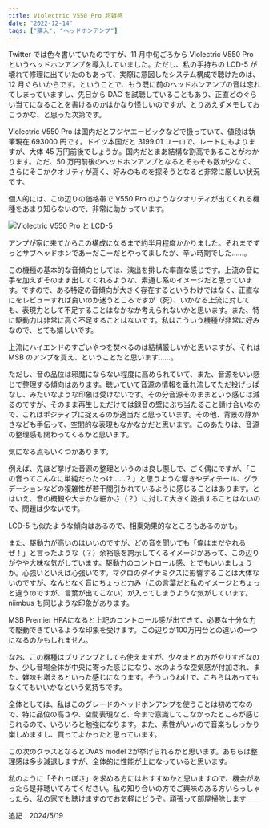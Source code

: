 ```yaml
---
title: Violectric V550 Pro 超雑感
date: "2022-12-14"
tags: ["購入", "ヘッドホンアンプ"]
---
```


Twitter では色々書いていたのですが、11 月中旬ごろから Violectric V550 Pro というヘッドホンアンプを導入していました。ただし、私の手持ちの LCD-5 が壊れて修理に出ていたのもあって、実際に意図したシステム構成で聴けたのは、12 月ぐらいからです。ということで、もう既に前のヘッドホンアンプの音は忘れてしまっていますし、先日から DAC を試聴していることもあり、正直どのぐらい当てになることを書けるのかはかなり怪しいのですが、とりあえずメモしておこうかな、と思った次第です。

Violectric V550 Pro は国内だとフジヤエービックなどで扱っていて、値段は執筆現在 693000 円です。ドイツ本国だと 3199.01 ユーロで、レートにもよりますが、大体 45 万円前後でしょうか。国内だとまあ結構な割高であることがわかります。ただ、50 万円前後のヘッドホンアンプとなるとそもそも数が少なく、さらにそこかクオリティが高く、好みのものを探そうとなると非常に厳しい状況です。

個人的には、この辺りの価格帯で V550 Pro のようなクオリティが出てくれる機種をあまり知らないので、非常に助かっています。

![Violectric V550 Pro と LCD-5](/images/posts/20221214_violectric_v550.jpg)

アンプが家に来てからこの構成になるまで約半月程度かかりました。それまでずっとサブヘッドホンであーだこーだとやってましたが、辛い時期でした……。

この機種の基本的な音傾向としては、演出を排した率直な感じです。上流の音に手を加えずそのまま出してくれるような、素通し系のイメージだと思っています。ですので、ある特定の音傾向が大きく存在するというわけではなく、正直なにをレビューすれば良いのか迷うところですが（死）、いかなる上流に対しても、表現力として不足することはなかなか考えられないかと思います。また、特に駆動力は非常に高く不足することはないです。私はこういう機種が非常に好みなので、とても嬉しいです。

上流にハイエンドのすごいやつを焚べるのは結構厳しいかと思いますが、それは MSB のアンプを買え、ということだと思います……。

ただし、音の品位は邪魔にならない程度に高められていて、また、音源をいい感じで整理する傾向はあります。聴いていて音源の情報を垂れ流してただ投げっぱなし、みたいなような印象は受けないです。その分音源そのままという感じは減るのですが、そのまま再生しただけでは録音の壁にぶち当たること請け合いなので、これはポジティブに捉えるのが適当だと思っています。その他、背景の静かさなども手伝って、空間的な表現もなかなかだと思います。このあたりは、音源の整理感も関わってくるかと思います。

気になる点もいくつかあります。

例えば、先ほど挙げた音源の整理というのは良し悪しで、ごく偶にですが、「この音ってこんなに単純だったっけ……？」と思うような響きやディテール、グラデーションなどの複雑性が若干間引かれているように感じることはあります。とはいえ、音の概観や大まかな細かさ（？）に対して大きく毀損することはないので、問題は少ないです。

<Info>LCD-5 も似たような傾向はあるので、相乗効果的なところもあるのかも。</Info>

また、駆動力が高いのはいいのですが、どの音を聞いても「俺はまだやれるぜ！」と言ったような（？）余裕感を誇示してくるイメージがあって、この辺りがやや大味な気がしています。駆動力のコントロール感、とでもいいましょうか。心強いといえば心強いです。マクロのダイナミクスに影響することは大体ないのですが、なんとなく音にちょっと力み（この言葉だと私のイメージとちょっと違うのですが、言葉が出てこない）が入ってしまうような気がしています。niimbus も同じような印象があります。

MSB Premier HPAになると上記のコントロール感が出てきて、必要な十分な力で駆動できているような印象を受けます。この辺りが100万円台との違いの一つになるのかもしれません。

なお、この機種はプリアンプとしても使えますが、少々まとめ方がやりすぎなのか、少し音場全体が中央に寄った感じになり、水のような空気感が付加され、また、雑味も増えるといった感じになります。そういうわけで、こちらはあってもなくてもいいかなという気持ちです。

全体としては、私はこのグレードのヘッドホンアンプを使うことは初めてなので、特に品位の高さや、空間表現など、今まで意識してこなかったところが感じられるので、いろいろと勉強になります。また、素性がいいので音楽もしっかり楽しめますし、買ってよかったと思っています。

この次のクラスとなるとDVAS model 2が挙げられるかと思います。あちらは整理感は多少減退しますが、全体的に性能が上になっていると思います。

私のように「それっぽさ」を求める方にはおすすめかと思いますので、機会があったら是非聴いてみてください。私の知り合いの方でご興味のある方いらっしゃったら、私の家でも聴けますのでお気軽にどうぞ。頑張って部屋掃除します＿＿

<Postscript>追記：2024/5/19</Postscript>
